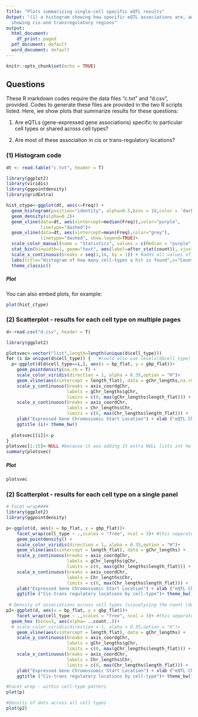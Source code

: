 ```yaml
---
Title: "Plots summarizing single-cell specific eQTL results"
Output: "(1) a histogram showing how specific eQTL associations are, adn (2) scatterplots
  showing cis-and transregulatory regions"
output:
  html_document:
    df_print: paged
  pdf_document: default
  word_document: default
---
```


```r
knitr::opts_chunk$set(echo = TRUE)
```

## Questions

These R markdown codes require the data files "c.txt" and "d.csv", provided. Codes to generate these files are provided in the two R scripts listed. Here, we show plots that summarize results for these questions:

(1) Are eQTLs (gene-expressed gene associations) specific to particular cell types or shared across cell types?

(2) Are most of these association in cis or trans-regulatory locations?

### (1) Histogram code

```r
dt <- read.table("c.txt", header = T)

library(ggplot2)
library(viridis)
library(ggpointdensity)
library(gridExtra)

hist_ctype<-ggplot(dt, aes(x=Freq)) +
  geom_histogram(position="identity", alpha=0.5,bins = 10,color = 'darkgrey', fill = NA)+ #,color = 'black', fill = NA
  geom_density(alpha=0.2)+
  geom_vline(data=dt, aes(xintercept=median(Freq)),color="purple",
             linetype="dashed")+
  geom_vline(data=dt, aes(xintercept=mean(Freq),color="grey"),
             linetype="dashed", show.legend=TRUE)+
  scale_color_manual(name = "Statistics", values = c(Median = "purple", Mean = "grey"))+ #adds legend
  stat_bin(binwidth=1, geom="text", aes(label=after_stat(count)), vjust=0)+ #adds txt/freq on each bar
  scale_x_continuous(breaks = seq(1,14, by = 1)) + #adds all values of x
  labs(title="Histogram of how many cell-types a hit is found",x="Count of cell-types", y = "Frequency")+
  theme_classic() 
```

##### Plot

You can also embed plots, for example:

```r
plot(hist_ctype)
```

### (2) Scatterplot - results for each cell type on multiple pages

```r
d<-read.csv("d.csv", header = T)

library(ggplot2)

plotsvec<-vector("list",length=length(unique(d$cell_type)))
for (i in unique(d$cell_type)) {   #could also use levels(d$cell_type) as it is a factor
  p<-ggplot(d[d$cell_type==i,], aes(x = bp_flat, y = gbp_flat))+
    geom_pointdensity(na.rm = T) +
    scale_color_viridis(direction = 1, alpha = 0.35,option = "H")+
    geom_vline(aes(xintercept = length_flat), data = gChr_lengths,na.rm = T) +
    scale_y_continuous(breaks = axis_coordgChr,
                       labels = gChr_lengths$gChr,
                       limits = c(0, max(gChr_lengths$length_flat))) +
    scale_x_continuous(breaks = axis_coordChr,
                       labels = Chr_lengths$Chr,
                       limits = c(0, max(Chr_lengths$length_flat))) +
    ylab("Expressed Gene Chromossomic Start Location") + xlab ("eQTL Chromossomic Location") + 
    ggtitle (i)+ theme_bw()
  
  plotsvec[[i]]<-p
}
plotsvec[1:15]<-NULL #because it was adding 15 extra NULL lists int he beginning for some reason
summary(plotsvec)


```

##### Plot

```r
plotsvec 
```

### (2) Scatterplot - results for each cell type on a single panel

```r

# Facet wrap####
library(ggplot2)
library(ggpointdensity)

p<-ggplot(d, aes(x = bp_flat, y = gbp_flat))+
    facet_wrap(cell_type ~ .,scales = "free", ncol = 3)+ #this separate plots by cell types, facet_wrap is used for a variable with many levels
    geom_pointdensity() +
    scale_color_viridis(direction = 1, alpha = 0.35,option = "H")+
    geom_vline(aes(xintercept = length_flat), data = gChr_lengths) +
    scale_y_continuous(breaks = axis_coordgChr,
                       labels = gChr_lengths$gChr,
                       limits = c(0, max(gChr_lengths$length_flat))) +
    scale_x_continuous(breaks = axis_coordChr,
                       labels = Chr_lengths$Chr,
                       limits = c(0, max(Chr_lengths$length_flat))) +
    ylab("Expressed Gene Chromossomic Start Location") + xlab ("eQTL Chromossomic Location") + 
    ggtitle ("Cis-trans regulatory locations by cell-type")+ theme_bw()
  
 # Density of associations across cell types (visualysing the count (density) of dots inside hexagonal areas)
p2<-ggplot(d, aes(x = bp_flat, y = gbp_flat))+
    facet_wrap(cell_type ~ .,scales = "free", ncol = 3)+ #this separate plots by cell types, facet_wrap is used for a variable with many levels
  geom_hex (bins=3, aes(alpha= ..count..))+
  # scale_color_viridis(direction = 1, alpha = 0.35,option = "H")+
    geom_vline(aes(xintercept = length_flat), data = gChr_lengths) +
    scale_y_continuous(breaks = axis_coordgChr,
                       labels = gChr_lengths$gChr,
                       limits = c(0, max(gChr_lengths$length_flat))) +
    scale_x_continuous(breaks = axis_coordChr,
                       labels = Chr_lengths$Chr,
                       limits = c(0, max(Chr_lengths$length_flat))) +
    ylab("Expressed Gene Chromossomic Start Location") + xlab ("eQTL Chromossomic Location") + 
    ggtitle ("Cis-trans regulatory locations by cell-type")+ theme_bw()

```

```r
#Facet wrap - within cell-type patters
plot(p) 

```

```r
#Density of dots across all cell types
plot(p2)
```
